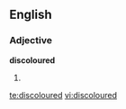 ==English==
===Adjective===
'''discoloured'''

#{{British}} {{alternative spelling of|[[discolored]]}}

[[te:discoloured]]
[[vi:discoloured]]